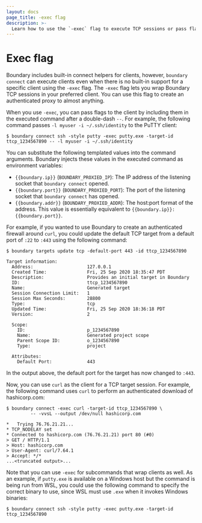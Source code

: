 ```yaml
---
layout: docs
page_title: -exec flag
description: >-
  Learn how to use the `-exec` flag to execute TCP sessions or pass flags using your preferred client, even when there is no built-in support for it.
---
```


# Exec flag

Boundary includes built-in connect helpers for clients, however, `boundary connect` can execute clients even when there is no built-in support for a specific client using the `-exec` flag.
The `-exec` flag lets you wrap Boundary TCP sessions in your preferred client.
You can use this flag to create an authenticated proxy to almost anything.

When you use `-exec`, you can pass flags to the client by including them in the executed command after a double-dash `--`.
For example, the following command passes `-l myuser -i ~/.ssh/identity` to the PuTTY client:

```shell-session
$ boundary connect ssh -style putty -exec putty.exe -target-id ttcp_1234567890 -- -l myuser -i ~/.ssh/identity
```

You can substitute the following templated values into the command arguments.
Boundary injects these values in the executed command as environment variables:

- `{{boundary.ip}}` (`BOUNDARY_PROXIED_IP`): The IP address of the listening socket that `boundary connect` opened.
- `{{boundary.port}}` (`BOUNDARY_PROXIED_PORT`): The port of the listening socket that `boundary connect` has opened.
- `{{boundary.addr}}` (`BOUNDARY_PROXIED_ADDR`): The host:port format of the address.
This value is essentially equivalent to `{{boundary.ip}}:{{boundary.port}}`.

For example, if you wanted to use Boundary to create an authenticated firewall
around `curl`, you could update the default TCP target from a default port
of `:22` to `:443` using the following command:

```shell-session
$ boundary targets update tcp -default-port 443 -id ttcp_1234567890

Target information:
  Address:                    127.0.0.1
  Created Time:               Fri, 25 Sep 2020 18:35:47 PDT
  Description:                Provides an initial target in Boundary
  ID:                         ttcp_1234567890
  Name:                       Generated target
  Session Connection Limit:   1
  Session Max Seconds:        28800
  Type:                       tcp
  Updated Time:               Fri, 25 Sep 2020 18:36:18 PDT
  Version:                    2

  Scope:
    ID:                       p_1234567890
    Name:                     Generated project scope
    Parent Scope ID:          o_1234567890
    Type:                     project

  Attributes:
    Default Port:             443
```

In the output above, the default port for the target has now changed to `:443`.

Now, you can use `curl` as the client for a TCP target session.
For example, the following command uses `curl` to perform an authenticated download of hashicorp.com:

```shell-session
$ boundary connect -exec curl -target-id ttcp_1234567890 \
         -- -vvsL --output /dev/null hashicorp.com

*   Trying 76.76.21.21...
* TCP_NODELAY set
* Connected to hashicorp.com (76.76.21.21) port 80 (#0)
> GET / HTTP/1.1
> Host: hashicorp.com
> User-Agent: curl/7.64.1
> Accept: */*
...<truncated output>...
```

Note that you can use `-exec` for subcommands that wrap clients as well.
As an example, if `putty.exe` is available on a Windows host but the command is being run from WSL, you could use the following command to specify the correct binary to use, since WSL must use `.exe` when it invokes Windows binaries:

```shell-session
$ boundary connect ssh -style putty -exec putty.exe -target-id ttcp_1234567890
```